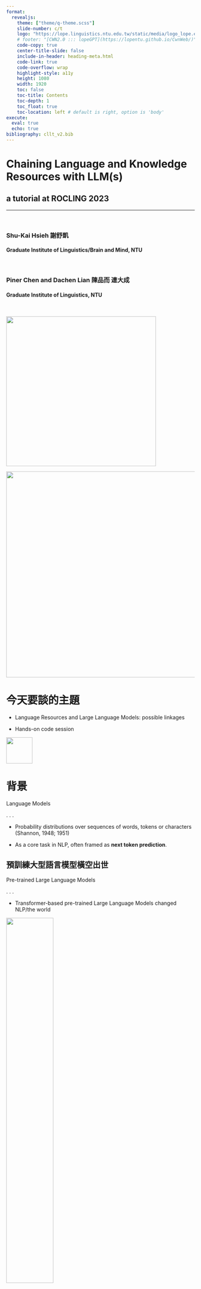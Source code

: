 ```yaml
---
format: 
  revealjs:
    theme: ["theme/q-theme.scss"]
    slide-number: c/t
    logo: "https://lope.linguistics.ntu.edu.tw/static/media/logo_lope.e082917e.jpg"
    # footer: "[CWN2.0 ::: lopeGPT](https://lopentu.github.io/CwnWeb/)"
    code-copy: true
    center-title-slide: false
    include-in-header: heading-meta.html
    code-link: true
    code-overflow: wrap
    highlight-style: a11y
    height: 1080
    width: 1920
    toc: false
    toc-title: Contents
    toc-depth: 1
    toc_float: true
    toc-location: left # default is right, option is 'body'
execute: 
  eval: true
  echo: true
bibliography: cllt_v2.bib
--- 
```


<h1>Chaining Language and Knowledge Resources with LLM(s)</h1>

<h2>a tutorial at ROCLING 2023</h2>

<hr>
<br>
<h3>Shu-Kai Hsieh 謝舒凱 </h3>

<h4>Graduate Institute of Linguistics/Brain and Mind, NTU</h4>

<br>
<h3>Piner Chen and Dachen Lian 陳品而 連大成</h3>

<h4>Graduate Institute of Linguistics, NTU</h4>

<br>

![](https://lopentu.github.io/CwnWeb/assets/img/cwn-logo-main.svg){.absolute top="600" left="1250" width="400"}

![](langchain.webp){.absolute top="800" left="950" width="550"}


<!-- # Where all starts with .. -->
<!-- . . .  -->

<!-- ![](huang_cite.png){width="40%"} -->




# 今天要談的主題

- Language Resources and Large Language Models: possible linkages

- Hands-on code session 

![](talk_qr.png){width=70}

# 背景
[Language Models]{#magenta}

. . . 

  - Probability distributions over sequences of words, tokens or characters (Shannon, 1948; 1951)

  - As a core task in NLP, often framed as **next token prediction**.


## 預訓練大型語言模型橫空出世

[Pre-trained Large Language Models]{#magenta}

. . . 

- Transformer-based pre-trained Large Language Models changed NLP/the world

![](llm_tree.png){fig-align="middle" width=50%}


##  

- **Emergent Abilities** in LLM : Unpredictable Abilities in Large Language Models
From generation to understanding?

直到大型語言模型開始出現結構理解的*頓悟*行為 (emergence)之後，
開始有推理能力的期待。


![](emergence.png){fig-align="middle" width=2%}


## Science exam reasoning

. . .

![](reasoning.png)

## [Mathematical reasoning](https://openai.com/research/formal-math)

. . .

![](reasoning2.png){width=70%}



## Iterative Reasoning and Cultural Imagination
[Rosetta Stone Problems]{#magenta}

. . . 

![](iol2.png)




## 跨符碼類型推理

![](iol1.png)
![](metrics.png)

## 結果還差強人意
![](iol1-new.png)

# 幻覺與知識阻斷
hallucination and knowledge-cutoff

. . . 

- 事實幻覺（也許還好解決）

. . .

![](hallucination.png){width=60%}


## 推理、判斷與假說幻覺則很棘手

. . . 

BART's hallucination
(每一家的幻覺都蠻嚴重的)

. . .

![](oma.png)

. . .

[可愛的錯誤是沒關係，但在重要的決策（如：法律親屬繼承關係）就出大事]{.small-text}


## 


::: callout-tip
## 持續學習
Life-long learning for Human and Machine
:::


- 一個需要回答的技術哲學的問題：我們期待一個通才的 AI 還是專才的 AI 們？
([可以用我們現在期待的人類社會來想像]{.small-text})

. . . 

- 讓機器與人類一起學習，可以協助人類發想、開創與演化。而這就是語言與知識資源教養 AI 的時代意義。


<!-- ##  -->
<!-- > Here are the images illustrating language and knowledge resources as the food for AI: -->

## 

:::: {.columns}

::: {.column width="25%"}

> Here are the images illustrating language and knowledge resources as the food for AI:

:::

::: {.column width="55%"}

![](ai-lr.png)

:::


::::

# 那麼，什麼是語言與知識資源
**Language (and Knowledge) Resources** in linguistics and language technology

. . . 

- Collection, processing and evaluation of digital form of [language use]{#magenta}.

. . .

- [**數據 data, 工具 tools, 經驗 advice**]{#magenta}

  - corpora and lexical (semantic) resources (e.g. [wordnet, framenet, e-Hownet, Conceptnet, BabelNet, ..]{#d-blue}), ...
  - tagger, parser, chunker, ...
  - metadata, evaluation metrics, .....



## 我們以詞彙網路舉例
`WordNet` architecture: two core components:

-   Synset (synonymous set)
-   Paradigmatic lexical (semantic) relations: hyponymy/hypernymy; meronymy/holonymy, etc

![](wn.graph.png){fig-align="right"}


<!-- ## Chinese Wordnet: Brief History -->

<!-- :::: {.columns} -->

<!-- ::: {.column width="25%"} -->

<!-- ![](huang.png) -->

<!-- ::: -->

<!-- ::: {.column width="65%"} -->


<!-- - `Sinica BOW` [@huang2004sinica] (2000-2004) -->



<!-- - `Chinese Wordnet at Academia Sinica` (2005-2010) -->



<!-- - `Chinese Wordnet at NTU Taiwan` (2010-) -->


<!-- ::: -->
<!-- :::: -->

<!-- . . . -->

<!-- ::: {.callout-note appearance="simple" icon=false} -->

<!-- Note that there are more than one Chinese Wordnet. -->

<!-- ::: -->


## Chinese Wordnet

-   Follow PWN (in comparison with Sinica BOW)

-   Word segmentation principle [@chu2017mandarin]

-   Corpus-based decision

-   Manually created (sense distinction, gloss with controlled vocabulary, etc)



![](MandarinChineseWords.jpg)

## Chinese Wordnet
- The status quo: latest release 2022, [website](https://lopentu.github.io/CwnWeb/)

![](cwn.png){fig-align="right"}

# Theories

::: callout-tip
## Some new perspectives in CWN

sense granularity, relation discovery, glos and annotation in parallel
:::

## Distinction of meaning facets and senses

::: columns
::: {.column width="50%"}
![](co-predication.png)
:::

::: {.column width="50%"}
> 埔里*種*的【茶】很*好喝*
:::
:::

::: callout-tip
## Co-predicative Nouns

a phenomenon where two or more predicates seem to require that their argument denotes different things.
:::


## Gloss as lexicographic resources with add-ons annotations

-   Gloss ([lexicographic definition]{#magenta}) is carefully controlled with limited vocabulary and **lexical patterns**, e.g.,

    -   Verbs with `VH` tag (i.e., stative intransitive verbs) are glossed with "形容 or 比喻形容 ...".
    -   Adverbs are glossed with "表..."

-   collocational information, pragmatic information ('tone', etc) are recorded as additional annotation.



![](glossStat.png){fig-align="center"}



## CWN 2.0 Search

-   The most comprehensive and fine-grained sense repository and network in Chinese

. . .

![](lang.png){fig-align="left"}

## CWN 2.0 Programmable Search

-   [API and doc](https://cwngraph.readthedocs.io/en/latest/) freely available


```python
from CwnGraph import CwnImage
cwn = CwnImage.latest()
# the original base data
# from CwnGraph import CwnImage
# cwn = CwnBase()
```

## Zipf's law (no surprise)

-   Most words have small number of senses (Zipf's law)

![](comp.jpg)



## Comparison to other Chinese lexical resources


:::: {.columns .fragment fragment-index=0}


::: {.column width="40%"}

![e-Hownet](ehownet_sen.png)
:::

::: {.column width="40%"}

![Grand Dictionary of Ministry of Education](meng.png)
:::

::: {.column width="40%"}
![CWN20](cwn_sense.png)
:::

::::


## Data summary 1/1


:::: {.columns .fragment fragment-index=1}

::: {.column width="30%"}
![](cwn_sta.png){width=400}
:::

::: {.column width="70%"}


```r
#| label: fig-cwn1
#| fig-cap: cwn sense data summary
#| warning: false
require(tibble)
require(ggplot2)
require(stringr)

df <- tribble(
  ~POS, ~count,
  "Adj", 886,
  "Adv", 1801,
  "N", 12574,
  "V", 13615,
)

ggplot(df) +
  geom_col(aes(x=reorder(POS, -count), y=count, fill=POS)) + 
  labs(x="POS", y="count") + 
  guides(fill="none") +
  geom_text(aes(x=reorder(POS, -count), y=count+400, label=count)) +
  labs(title = str_c("Total Sense Count = ", sum(df$count)))
```
:::

::::


## Data summary 2/2

@fig-cwn2 further demonstrates the distribution of different types of relations

:::: {.columns .fragment fragment-index=1}

::: {.column width="30%"}

![](cwn_sta2.png)
:::

::: {.column width="70%"}

```r
#| label: fig-cwn2
#| fig-cap: cwn relation data summary
#| warning: false

library(tidyverse)
library(ggplot2)

df <- read_csv("./data/cwn_relation_statistics.csv")
df %>% count(relation_type) %>% ggplot() + geom_col(aes(x=reorder(relation_type, n), y=n, fill=relation_type)) + coord_flip() + labs(y="count", x="relation") + guides(fill="none") + theme(axis.title = element_text(size = 16), axis.text = element_text(size = 14)) 
```

:::

::::




## CWN 2.0 
**Visualization**

![](cwnVis.png)


## CWN 2.0
**sense tagger**

- [Transformer-based sense tagger]{#magenta}

-   Leveraging wordnet *glosses* using `GlossBert` [@huang2019glossbert], a BERT model for word sense disambiguation with gloss knowledge.

-   Our extended `GlossBert` model on CWN gloss+ SemCor reports 82% accuracy.

::: notes
conducting *context-gloss* pairs, and fine-tune the pre-trained BERT model on SemCor3.0 training corpus, and achieves SOTA performance on several English all-words WSD tasks.
:::

<img src="glossB.png" alt="drawing" style="width:50px;"/>


## Word Sense Tagger

- APIs (GlossBert version) released in 2021\
<img src="tagger.png" alt="drawing" style="width:400px;"/>

```python
#| eval: false
#| echo: true
# pip install -U DistilTag SenseTagger
import DistilTag
import CwnSenseTagger
DistilTag.download()
CwnSenseTagger.download()

tagger = DistilTag()
tagged = tagger.tag("<raw text>")
sense_tagged = senseTag(tagged)
```

![](senseTag.png){fig-align="center"}


## CWN 2.0
**Chinese SemCor**

- semi-automatically curated sense-tagged corpus based on Academic Sinica Balanced Corpus (ASBC) s.

![](senseanno.png){width=80%}




## CWN-based applications
**sense frequency distribution** in corpus

-   Now we have chance to *empirically* explore the **dominance** of word senses in language use, which is essential for both lexical semantic and psycholinguistic studies.

. . .

- e.g., '開' (kai1,'open') has (surprisingly) more dominant *blossom* sense over others (based on randomly chosen 300 sentences in ASBC corpus)

![](senseFreq.png){fig-align="center"}

::: notes
從平衡語料庫中取出 300 句包含「吃」或「開」的句子（一句可能含多個目標詞），用CwnSenseTagger 判斷該詞在脈絡中的詞意，並計算其頻率。以下列出頻率最高的 5 個詞意。
:::


## CWN-based applications
**word sense acquisition**



![credit:郭懷元同學](huan.png)


## CWN-based applications
**tracking sense evolution**

-   The indeterminate nature of Chinese affixoids
-   Sense status of 家 jiā from the Tang dynasty to the 1980s

![](jia_en.png){fig-align="center"}

# [台灣多模態語料庫](https://multimoco.linguistics.ntu.edu.tw/index.html
)
![](moco.png)


# 回到我們要探究的問題

`(Autoregressive) LLMs 與 LR/KR 的關係？`




<!-- - Autoregressive (AR) models, like GPT-3 (and later versions), generate sentences word by word from left to right. They predict the next word in a sentence given all the previous words.  -->

<!-- . . . -->

<!-- - Autoencoding (AE) models, like BERT, instead focus on understanding the sentence as a whole. They are trained to fill in gaps in a sentence. -->




## LLM-based NLP: a new paradigm
Pre-train, Prompt, and Predict [@liu2021pretrain]

![Four paradims in NLP](nlp-paradigm.png)


<!-- ## Foundation Models -->
<!-- From LLMs to FMs (thus [Generative AI]{#magenta}) -->

<!-- ![](foundation_models.png) -->

<!-- A foundation model can centralize the information from all the data from various modalities. This -->
<!-- one model can then be adapted to a wide range of downstream tasks.[@bommasani2021opportunities] -->


<!-- ##  -->

<!-- ::: {.callout-note appearance="default"} -->

<!-- I'd still call it LLMs because of the use of NL -->

<!-- ::: -->



<!-- ## LLM-based NLP  -->
<!-- easier version -->

<!-- :::: {.columns .fragment fragment-index=1} -->

<!-- ::: {.column width="50%"} -->

<!-- ![](nlp-1.png){width="600"} -->


<!-- ![](nlp-2.png){width="600"} -->


<!-- ::: -->

<!-- ::: {.column width="50%"} -->

<!-- ![](nlp-3.png){width="600"} -->
<!-- ::: -->

<!-- :::: -->





## In-context Learning 

> refers to methods for how to communicate with LLM to steer its behavior for desired outcomes without updating the model weights.

<!-- LLM is a general store of information, and in-context learning allows us to access certain parts within this store without having to specialize the entire model towards each task. -->

- Amazing performance with only zero/few-shot
- Requires no parameter updates, just talk to them in [natural language]{#magenta}!
- Prompt engineering: the process of creating a prompt that results in the most effective performance on the downstream task



## Prompt and Prompt engineering

::: {.callout-note appearance="default"}

**prompt**: a natural language description of the task.

**prompt design**: involves instructions and context passed to the LLM to achieve a desired task.

**prompt engineering**: the practice of developing optimal (clear, concise, informative) prompts to efficiently use LLMs for a variety of applications.

:::

::: {.notes}
Prompt Engineering is the way in which instruction and reference data is presented to the LLM.
:::

. . . 

![](prompt_de.png){width=40%}

. . .

> (Text) Generation is a meta capability of Large Language Models & Prompt Engineering is the key to unlocking it. 



  
## Prompt and Prompt engineering
`basic elements`

. . .

A prompt is composed with the following components:


![](prompt_elements.png){width=70%}



[source](www.promptingguide.ai/)

## Prompt and Prompt engineering
`zero and few shot` [@weng2023prompt]
. . .

- Zero shot learning: implies that a model can recognize things that have not explicitly been taught in the training.

- Few shot learning: refers to training a model with minimal data.



## Prompt and Prompt engineering
`Chain-of-Thought` [@wei2023chainofthought] 

- generates a sequence of short sentences to describe reasoning logic step by step, known as reasoning chains or rationales, to eventually lead to the final answer. 

![](cot.png)[source](https://youtu.be/zizonToFXDs)

- zero or few shot CoT



<!-- ## Prompt and Prompt engineering -->
<!-- ``typology`[@weng2023prompt]` -->

<!-- - **Instruction prompting** -->



## Prompt and Prompt engineering
`Self-consistency sampling` [@weng2023prompt]

- to sample multiple outputs with temperature > 0 and then selecting the best one out of these candidates. The criteria for selecting the best candidate can vary from task to task. A general solution is to pick majority vote. 

新發展可以參見 [Prompting Guide](https://www.promptingguide.ai/)



## Prompt and Prompt engineering
`Persona` setting is also important, *socio-linguistically* 

. . .

![awesome-chatgpt-prompts](pe1.png){width=75%}




## Prompting LLM for lexical semantic tasks
`word sense disambiguation`

. . .

![](wsd.jpeg){width="60%"}

## Prompting LLM for solve lexical semantic tasks
`sense to action`

. . .

![](sense2action.jpeg)

## Prompting LLM for solve lexical semantic tasks
`word sense induction`

. . .

![](sense induction.jpeg){width=70%}

## Prompting LLM for solve lexical semantic tasks
`code-switching wsd`

. . .

![](codeswitch.png){width=60%}

## 
 ![](codeswitch2.png){width=60%}




## Prompting LLM for Wordnet data augmentation
**Exploratory Prompting Analysis**

- Prompting LLM becomes an empirical work and the effect of prompt engineering methods can vary a lot among models and tasks, thus requiring heavy experimentation and heuristics.

. . . 

- After exploring different prompt templates, we take a prompt template with bullet points, a sequence of instructions, and a guided inquiring style to be complied with, with the persona setting as "“You are a linguist mastering in lexical semantics and in constructing Chinese Wordnet.”

## 

![](cwn_aug_prompt.png)




## Results
[instruction tuning]{#magenta} 


![](cwn-aug2.png)




## Human ratings

- Human rating is based on the word's appropriateness of interpretation, the meanings' correspondence to the word's part of speech, their avoidance of oversimplification/overgeneralization, and their compliance with the prompt's requirements.

- The top 600 frequent words are rated to further analyze their error types. 


![](rating.png){width=40%}






## Prompting limitations
想辦法問博學者 savant 的各種技能，也會有天花板

> `In-context learning (~ prompting) `involves providing input to the language model in a specific format to elicit the desired output. 

- 提示詞脈絡視窗大小 `context window size` restricts the model's ability to process long sequences of information effectively.

. . .

- 各種幻覺與執著 `Hallucination` appears when the generated content is nonsensical or unfaithful to the provided source content.

  - reluctance to express uncertainty, to change premise, and yields to authority 
  
  - incapable of accessing factual/up-to-date information; or no authentic sources provided
  
## 

- 數據也有可能受到版權、個資與企業隱私問題。


![](llm_freq.png){width=10%}




# A neural-symbolic approach to rebuild the LR ecosystem
[Toward a more linguistic knowledge-aware LLMs]{#magenta}

:::: {.columns .fragment fragment-index=4}

::: {.column width="50%"}

- The neural-symbolic approach seeks to integrate these two paradigms to leverage the strengths of both: the learning and generalization capabilities of neural networks and the interpretability and reasoning capabilities of symbolic systems. 

:::


<!--     - Grounded generation (Indexing LRs): a form of retrieval augmented generation, the LLM provides answers to user queries based not only on the knowledge captured in the dataset the LLM was trained on, but augmented with knowledge coming from searching additional data sources: -->

<!--     - LLM-LR app stores: LR and LLM `langchain`ed could be mutually beneficial for LLM and LR. -->

<!-- - Using cwn and corpus as a case study is a good start. -->



::: {.column width="40%"}


![](augmented-llms.png)
:::
::::




# 目前兩種作法

- **Fine-tuning** on up-to-dated / customized data

. . .

- **Retrieval-augmented Generation** (e.g., RAG prompting)


# Fine-tune

模型的壓縮技術 quantization (`LoRA`, `QLoRA`, ...) 使得微調大型語言模型變得更為可行

## LoLlama: a fine-tuned model

- We fine-tune `LoLlama` on top of Taiwan-LLaMa (Lin and Chen, 2023), which was pre-trained on over
5 billion tokens of Traditional Chinese. The model was further fine-tuned on over 490K multi-turn con-
versational data to enable instruction-following and context-aware responses.
- We train LoLlama with CWN


## Evaluation

![](lollama.png)

## Evaluation
![](lollama2.png)





## 問題限制

- 商用好，但很貴，也不保證安全。

- 開源的 llm 越來越好，壓縮技術越見成熟。但訓練不便宜，動輒政治價值審查。

. . .

[（抱怨：又要馬兒跑，又要馬兒沒草吃）]{.small-text}


# RAG

> Retrieving facts from an external knowledge base to ground large language models (LLMs) on the most accurate, up-to-date information and to give users insight into LLMs' generative process.

. . .

![](rag.png)


## Vector DataBase and Embeddings

- A (vector) embedding is the internal representation of input data in a deep learning model, also known as embedding models or a deep neural network.

![](vector.png)

- We obtain vectors by removing the last layer and taking the output from the second-to-last layer. 

- Vector DB/ Vector Store: 

<!-- ## LLM apps (`Everything app` v.2)  -->

<!-- - `Everything app` (aka super app) is a commercial scenario where all the living services are provided. -->
<!--   - e.g., imaging a super app (like `WeChat`) offers food delivery, ride-hailing, on-demand package delivery, financial and investing, and other services. -->

<!-- . . . -->

<!-- - Similarly, the (external knowledge and factual resources) plugins enable LLMs (like `GPT-4`, `PaLM-2`) to gather real-time information pertinent to their conversation prompts, effectively overcoming the limitation. -->


<!-- ##  LLM apps: another example -->
<!-- `JARVIS` -->

<!-- ![HuggingGPT: workflow](hugginggpt_workflow.png) -->

<!-- ##  -->

<!-- - an LLM as the controller and numerous expert models as collaborative executors (from HuggingFace Hub), demo at https://huggingface.co/spaces/microsoft/HuggingGPT -->

<!-- ![](hf_jarvis.jpeg) -->



## Workflow

![](langchain-step.png)

# [lopeGPT]{#magenta}: [a RAG model](https://lope.linguistics.ntu.edu.tw/lopeGPT)

:::: {.columns} 

::: {.column width="50%"} 

<!-- <img src="lopegpt.png" alt="drawing" align = "center" style="width:900px;"/> -->
a higer archtecture
![](lopegpt.png){width="920px"}

:::



::: {.column width="50%"} 
- Integration of language resources: 
  - Academia Sinica Balanced Corpus of Modern Chinese (ASBC)
  - Social Media Corpus in Taiwan (SoMe)
  - Chinese Wordnet 2.0 (CWN)


![](lopegpt-rag.png)
<br>
[https://lope.linguistics.ntu.edu.tw/lopeGPT]()

:::
::::


## Experiments on Sense Computing Tasks
`augmented LLMs`

- sense definition, lexical relation query and processing
- sense tagging and analysis 

## 
![](lopegpt-3.png)


##
![](lopegpt-2.png)




## Experiments on Sense computing tasks
`localized and customized`

- upload data to calculate (word frequency, word sense frequency, etc) via `llama-index` data loader.

- vectorized the data and semantically search/compare 

- given few shot, predict the sense and automatically generate the gloss (and relations to others)

. . .

::: {.callout-note appearance="default"}

All examples are tested with `chatgpt-3.5-turbo` (using OpenAI's API) . It uses the default configurations, i.e., `temperature`=0.0.

:::


## Some prelimenary results

![](lopegpt_upload.png)




# LLMs orchestration
Orchestration frameworks provide a way to manage and control LLMs. 

需要一名專案經理，協調所有進行中的工作項目，確保各專案達成理想的最終結果


## LLMs orchestration frameworks

- LlamaIndex 

- Semantic Kernel

- LangChain

## Comparison

![](sk.png)

## Langchain

> `langchain` is an open source framework that allows AI developers to combine LLMs like GPT-4 with external sources of computation and data.

![Github repo star history](star.png){width="50%"}



## Architecture

![](lanchain.gif)

## langchain components

- **Chains**: The core of `langchain`. Components (and even other chains) can be stringed together to create *chains*.

- **Prompt templates**: Prompt templates are templates for different types of prompts. Like “chatbot” style templates, ELI5 question-answering, etc

- **LLMs**: Large language models

- **Indexing Utils:** Ways to interact with specific data (embeddings, vectorstores, document loaders)

- **Tools:** Ways to interact with the outside world (search, calculators, etc)

- [**Agents**: Agents use LLMs to decide what actions should be taken]{#magenta}. Tools like web search or calculators can be used, and all are packaged into a logical loop of operations.

- **Memory**: Short-term memory, long-term memory.




## Working with LLMs and your own data

-   Good news for Language and Knowledge Resource developers

<!-- Be data-aware: connect a language model to other sources of data -->
<!-- Be agentic: allow a language model to interact with its environment -->

. . .

![](langchain.png){width=60%}


<!-- ## Chain -->

<!-- 有點像組合函數，裏面是 prompt template, 外面是 llm -->



<!-- ## Next:  -->

<!-- 如此一來，Auto-GPT 就能打造出一個閉環（closed loop），進而有能力應對更複雜的多步程序；我們也可以把 Auto-GPT 看作一名專案經理，協調所有進行中的工作項目，確保各專案達成理想的最終結果。目前 Auto-GPT 能夠與線上和本地的應用程序、軟體和服務進行各種互動，例如網頁瀏覽器與文字處理器。 . . . -->

<!-- Once you have explored and want to bring it into memory, it's also fast! -->


<!-- # Final thoughts -->

<!-- . . . -->

<!-- - Democratizing LLM and connect LR help keep balance between the generalization capabilities of neural networks and the interpretability and reasoning capabilities of symbolic knowledge systems.  -->
<!--     - LLM chains; Agent network -->

<!-- . . . -->

<!-- - [Auto-GPT]{#magenta} and alike as Project Manager (for a scaled and manageable ecosystem for `LR + LLM` based applications) -->

<!-- . . . -->

<!-- > More and more democratized LLMs and more diverse ecosystems which lead to a more stable symbiosis for Human and Machine. -->




<!-- # Acknowledgment -->


<!-- > 連大成、陳品而、王伯雅、古貿昌、張淳涵以及 lopers 們！ -->

## 總結

- 語言與知識資源與模型訓練一樣重要：可信任、可解釋、可克制（與客製）。

. . .

- 兩者連結的可能目前是 Fine-tune 與 RAG prompting。

. . .

- 了解 orchestration 的架構 (e.g.，`langchain`) 對於部署 LLM 應用變成核心技能。



## Reference

::: {#refs}
:::



<!-- # [祝黃老師 福如東海 壽比南山]{#magenta} -->

<!-- <iframe data-external="1" src="end.mp4" width="100%" height="85%"></iframe> -->

<!-- {{< "video" "end.mp4" "width"="100%" "height"="85%" >}} -->


## Hands-on coding tutorial
:::: {.columns} 

::: {.column width="50%"} 
![](langchain-tutorial.png){width=35%}

<br>
[colab notebook 連結](https://t.ly/p3Z4_)

:::


::: {.column width="50%"} 
![](piner.jpg){width=200}

![](richard.jpg)
:::

::::
